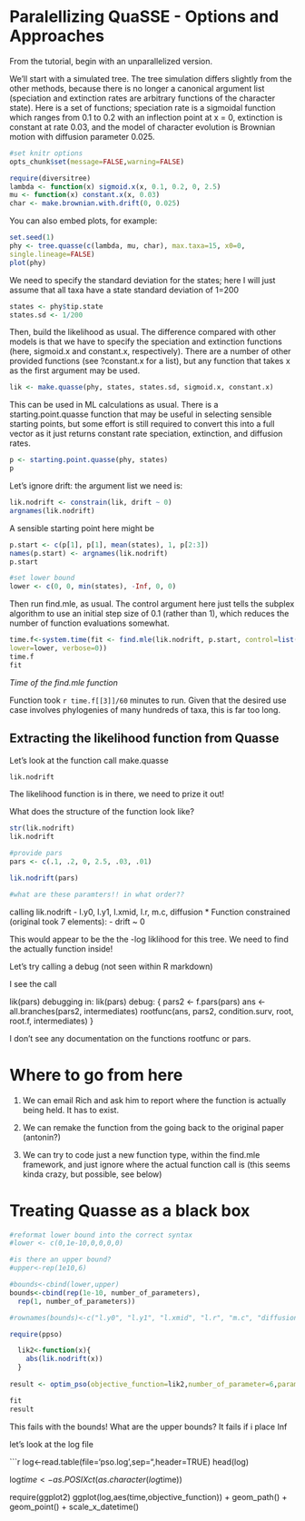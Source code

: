 Paralellizing QuaSSE - Options and Approaches
========================================================

From the tutorial, begin with an unparallelized version. 

We’ll start with a simulated tree. The tree simulation differs slightly from the other methods, because
there is no longer a canonical argument list (speciation and extinction rates are arbitrary functions of the
character state). Here is a set of functions; speciation rate is a sigmoidal function which ranges from 0.1
to 0.2 with an inflection point at x = 0, extinction is constant at rate 0.03, and the model of character
evolution is Brownian motion with diffusion parameter 0.025.


```r
#set knitr options
opts_chunk$set(message=FALSE,warning=FALSE)
```

```r
require(diversitree)
lambda <- function(x) sigmoid.x(x, 0.1, 0.2, 0, 2.5)
mu <- function(x) constant.x(x, 0.03)
char <- make.brownian.with.drift(0, 0.025)
```

You can also embed plots, for example:

```r
set.seed(1)
phy <- tree.quasse(c(lambda, mu, char), max.taxa=15, x0=0,
single.lineage=FALSE)
plot(phy)
```

We need to specify the standard deviation for the states; here I will just assume that all taxa have a state
standard deviation of 1=200

```r
states <- phy$tip.state
states.sd <- 1/200
```

Then, build the likelihood as usual. The difference compared with other models is that we have to specify
the speciation and extinction functions (here, sigmoid.x and constant.x, respectively). There are a
number of other provided functions (see ?constant.x for a list), but any function that takes x as the first
argument may be used.

```r
lik <- make.quasse(phy, states, states.sd, sigmoid.x, constant.x)
```

This can be used in ML calculations as usual. There is a starting.point.quasse function that may
be useful in selecting sensible starting points, but some effort is still required to convert this into a full
vector as it just returns constant rate speciation, extinction, and diffusion rates.

```r
p <- starting.point.quasse(phy, states)
p
```

Let’s ignore drift: the argument list we need is:

```r
lik.nodrift <- constrain(lik, drift ~ 0)
argnames(lik.nodrift)
```

A sensible starting point here might be

```r
p.start <- c(p[1], p[1], mean(states), 1, p[2:3])
names(p.start) <- argnames(lik.nodrift)
p.start

#set lower bound
lower <- c(0, 0, min(states), -Inf, 0, 0)
```

Then run find.mle, as usual. The control argument here just tells the subplex algorithm to use an initial step size of 0.1 (rather than 1), which reduces the number of function evaluations somewhat.

```r
time.f<-system.time(fit <- find.mle(lik.nodrift, p.start, control=list(parscale=.1),
lower=lower, verbose=0))
time.f
fit
```

*Time of the find.mle function*

Function took `r time.f[[3]]/60` minutes to run. Given that the desired use case involves phylogenies of many hundreds of taxa, this is far too long. 

Extracting the likelihood function from Quasse
-----------

Let's look at the function call make.quasse

```r
lik.nodrift
```

The likelihood function is in there, we need to prize it out!

What does the structure of the function look like?

```r
str(lik.nodrift)
lik.nodrift

#provide pars
pars <- c(.1, .2, 0, 2.5, .03, .01)

lik.nodrift(pars)

#what are these paramters!! in what order??

```

calling lik.nodrift
   - l.y0, l.y1, l.xmid, l.r, m.c, diffusion
  * Function constrained (original took 7 elements):
     - drift ~ 0
     
This would appear to be the the -log liklihood for this tree. We need to find the actually function inside!

Let's try calling a debug (not seen within R markdown)

I see the call

lik(pars)
debugging in: lik(pars)
debug: {
    pars2 <- f.pars(pars)
    ans <- all.branches(pars2, intermediates)
    rootfunc(ans, pars2, condition.surv, root, root.f, intermediates)
}

I don't see any documentation on the functions rootfunc or pars.

Where to go from here
======

1. We can email Rich and ask him to report where the function is actually being held. It has to exist.

2. We can remake the function from the going back to the original paper (antonin?)

3. We can try to code just a new function type, within the find.mle framework, and just ignore where the actual function call is (this seems kinda crazy, but possible, see below)

Treating Quasse as a black box
==============================

```r

#reformat lower bound into the correct syntax
#lower <- c(0,1e-10,0,0,0,0)

#is there an upper bound?
#upper<-rep(1e10,6)

#bounds<-cbind(lower,upper)
bounds<-cbind(rep(1e-10, number_of_parameters),
  rep(1, number_of_parameters))

#rownames(bounds)<-c("l.y0", "l.y1", "l.xmid", "l.r", "m.c", "diffusion")

require(ppso)

  lik2<-function(x){
    abs(lik.nodrift(x))
  }
  
result <- optim_pso(objective_function=lik2,number_of_parameter=6,parameter_bounds=bounds,initial_estimates=p.start,projectfile=NULL, logfile="pso.log",tryCall=TRUE,verbose=TRUE)

fit
result
```

This fails with the bounds! What are the upper bounds? It fails if i place Inf

let's look at the log file

```r
log<-read.table(file='pso.log',sep="\t",header=TRUE)
head(log)

log$time<-as.POSIXct(as.character(log$time))

require(ggplot2)
ggplot(log,aes(time,objective_function)) + geom_path() + geom_point() + scale_x_datetime()
